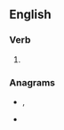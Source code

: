 ==English==

===Verb===
{{head|en|verb form}}

# {{en-past of|barge}}

===Anagrams===
* {{l|en|badger}}, {{l|en|Badger}}
* {{l|en|garbed}}